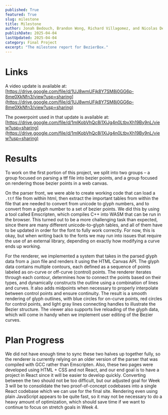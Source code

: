 ```yaml
---
published: True
featured: True
slug: milestone
title: Milestone
author: Jonah Bedouch, Brandon Wong, Richard Villagomez, and Nicolas DePalma
publishDate: 2025-04-04
lastUpdated: 2025-04-04
category: Final Project
excerpt: "The milestone report for BezierBox."
---
```


# Links

A video update is available at: [https://drive.google.com/file/d/1UJ8wmUFjk8Y7SM8j0GG6p-8me0XkNfn3/view?usp=sharing](https://drive.google.com/file/d/1UJ8wmUFjk8Y7SM8j0GG6p-8me0XkNfn3/view?usp=sharing)

The powerpoint used in that update is available at: [https://drive.google.com/file/d/1mlKobVhQc8i1XiJg4n0LtbvXh19By9nL/view?usp=sharing](https://drive.google.com/file/d/1mlKobVhQc8i1XiJg4n0LtbvXh19By9nL/view?usp=sharing)

# Results

To work on the first portion of this project, we split into two groups – a group focused on parsing a ttf file into bezier points, and a group focused on rendering those bezier points in a web canvas.

On the parser front, we were able to create working code that can load a `.ttf` file from within html, then extract the important tables from within the file that are needed to convert from unicode to glyph numbers, and to convert from a glyph number to a set of bezier points. We did this by using a tool called Emscripten, which compiles C++ into WASM that can be run in the browser. This turned out to be a more challenging task than expected, since there are many different unicode-to-glyph tables, and all of them have to be updated in order for the font to fully work correctly. For now, this is okay, but when writing back to the fonts we may run into issues that require the use of an external library, depending on exactly how modifying a curve ends up working.

For the renderer, we implemented a system that takes in the parsed glyph data from a .json file and renders it using the HTML Canvas API. The glyph data contains multiple contours, each defined as a sequence of points labeled as on-curve or off-curve (control) points. The renderer iterates through each contour, determines how to connect the points based on their types, and dynamically constructs the outline using a combination of lines and curves. It also adds midpoints when necessary to properly interpolate between control points and ensure continuity. The result is a smooth rendering of glyph outlines, with blue circles for on-curve points, red circles for control points, and light gray lines connecting handles to illustrate the Bezier structure. The viewer also supports live reloading of the glyph data, which will come in handy when we implement user editing of the Bezier curves.

# Plan Progress 

We did not have enough time to sync these two halves up together fully, so the renderer is currently relying on an older version of the parser that was compiled with GCC rather than Emscripten. Also, these two pages were developed using HTML \+ CSS and not React, and our end goal is to have a project in React since it will be easier to develop quickly. Converting between the two should not be too difficult, but our adjusted goal for Week 3 will be to consolidate the two proof-of-concept codebases into a single React codebase which we can use for the final site. Rendering even using plain JavaScript appears to be quite fast, so it may not be necessary to do a heavy amount of optimization, which should save time if we want to continue to focus on stretch goals in Week 4\.